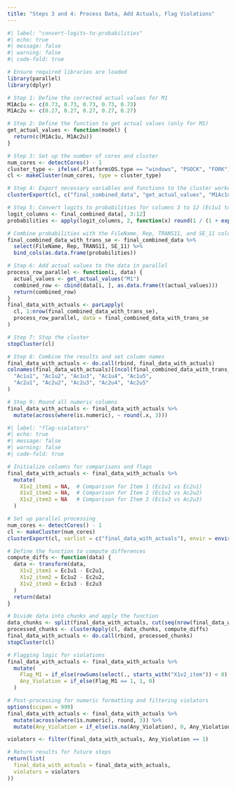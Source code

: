 ```yaml
---
title: "Steps 3 and 4: Process Data, Add Actuals, Flag Violations"
---
```


```r
#| label: "convert-logits-to-probabilities"
#| echo: true
#| message: false
#| warning: false
#| code-fold: true

# Ensure required libraries are loaded
library(parallel)
library(dplyr)

# Step 1: Define the corrected actual values for M1
M1Ac1u <- c(0.73, 0.73, 0.73, 0.73, 0.73)
M1Ac2u <- c(0.27, 0.27, 0.27, 0.27, 0.27)

# Step 2: Define the function to get actual values (only for M1)
get_actual_values <- function(model) {
  return(c(M1Ac1u, M1Ac2u))
}

# Step 3: Set up the number of cores and cluster
num_cores <- detectCores() - 1
cluster_type <- ifelse(.Platform$OS.type == "windows", "PSOCK", "FORK")
cl <- makeCluster(num_cores, type = cluster_type)

# Step 4: Export necessary variables and functions to the cluster workers
clusterExport(cl, c("final_combined_data", "get_actual_values", "M1Ac1u", "M1Ac2u"))

# Step 5: Convert logits to probabilities for columns 3 to 12 (Ec1u1 to Ac2u5)
logit_columns <- final_combined_data[, 3:12]
probabilities <- apply(logit_columns, 2, function(x) round(1 / (1 + exp(-as.numeric(x))), 2))

# Combine probabilities with the FileName, Rep, TRANS11, and SE_11 columns
final_combined_data_with_trans_se <- final_combined_data %>%
  select(FileName, Rep, TRANS11, SE_11) %>%
  bind_cols(as.data.frame(probabilities))

# Step 6: Add actual values to the data in parallel
process_row_parallel <- function(i, data) {
  actual_values <- get_actual_values("M1")
  combined_row <- cbind(data[i, ], as.data.frame(t(actual_values)))
  return(combined_row)
}
final_data_with_actuals <- parLapply(
  cl, 1:nrow(final_combined_data_with_trans_se), 
  process_row_parallel, data = final_combined_data_with_trans_se
)

# Step 7: Stop the cluster
stopCluster(cl)

# Step 8: Combine the results and set column names
final_data_with_actuals <- do.call(rbind, final_data_with_actuals)
colnames(final_data_with_actuals)[(ncol(final_combined_data_with_trans_se) + 1):ncol(final_data_with_actuals)] <- c(
  "Ac1u1", "Ac1u2", "Ac1u3", "Ac1u4", "Ac1u5",
  "Ac2u1", "Ac2u2", "Ac2u3", "Ac2u4", "Ac2u5"
)

# Step 9: Round all numeric columns
final_data_with_actuals <- final_data_with_actuals %>%
  mutate(across(where(is.numeric), ~ round(.x, 3)))

```

```r
#| label: "flag-violators"
#| echo: true
#| message: false
#| warning: false
#| code-fold: true

# Initialize columns for comparisons and flags
final_data_with_actuals <- final_data_with_actuals %>%
  mutate(
    X1v2_item1 = NA,  # Comparison for Item 1 (Ec1u1 vs Ec2u1)
    X1v2_item2 = NA,  # Comparison for Item 2 (Ec1u2 vs Ac2u2)
    X1v2_item3 = NA   # Comparison for Item 3 (Ec1u3 vs Ac2u3)
  )

# Set up parallel processing
num_cores <- detectCores() - 1
cl <- makeCluster(num_cores)
clusterExport(cl, varlist = c("final_data_with_actuals"), envir = environment())

# Define the function to compute differences
compute_diffs <- function(data) {
  data <- transform(data,
    X1v2_item1 = Ec1u1 - Ec2u1,
    X1v2_item2 = Ec1u2 - Ec2u2,
    X1v2_item3 = Ec1u3 - Ec2u3
  )
  return(data)
}

# Divide data into chunks and apply the function
data_chunks <- split(final_data_with_actuals, cut(seq(nrow(final_data_with_actuals)), num_cores, labels = FALSE))
processed_chunks <- clusterApply(cl, data_chunks, compute_diffs)
final_data_with_actuals <- do.call(rbind, processed_chunks)
stopCluster(cl)

# Flagging logic for violations
final_data_with_actuals <- final_data_with_actuals %>%
  mutate(
    Flag_M1 = if_else(rowSums(select(., starts_with("X1v2_item")) < 0) >= 1, 1, 0),
    Any_Violation = if_else(Flag_M1 == 1, 1, 0)
  )

# Post-processing for numeric formatting and filtering violators
options(scipen = 999)
final_data_with_actuals <- final_data_with_actuals %>%
  mutate(across(where(is.numeric), round, 3)) %>%
  mutate(Any_Violation = if_else(is.na(Any_Violation), 0, Any_Violation))

violators <- filter(final_data_with_actuals, Any_Violation == 1)

# Return results for future steps
return(list(
  final_data_with_actuals = final_data_with_actuals,
  violators = violators
))

```
